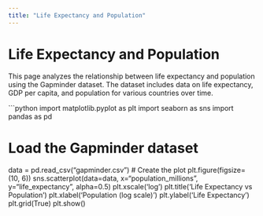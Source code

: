 ```yaml
---
title: "Life Expectancy and Population"
---
```


# Life Expectancy and Population

This page analyzes the relationship between life expectancy and population using the Gapminder dataset. The dataset includes data on life expectancy, GDP per capita, and population for various countries over time.

```python
import matplotlib.pyplot as plt
import seaborn as sns
import pandas as pd

# Load the Gapminder dataset
data = pd.read_csv("gapminder.csv")
# Create the plot
plt.figure(figsize=(10, 6))
sns.scatterplot(data=data, x="population_millions", y="life_expectancy", alpha=0.5)
plt.xscale('log')
plt.title('Life Expectancy vs Population')
plt.xlabel('Population (log scale)')
plt.ylabel('Life Expectancy')
plt.grid(True)
plt.show()